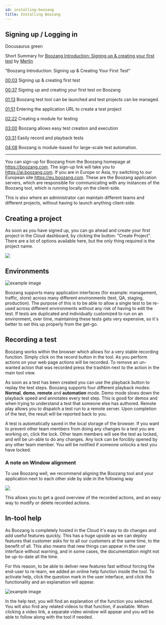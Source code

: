 ```yaml
---
id: installing-boozang
title: Installing Boozang
---
```


## Signing  up / Logging in


<YouTubeEmbed embedId="RdMmKp5j6Wc">Docusaurus green</YouTubeEmbed>

Short Summary for [Boozang Introduction: Signing up & creating your first test](https://www.youtube.com/watch?v=RdMmKp5j6Wc) by [Merlin](https://merlin.foyer.work/)

"Boozang Introduction: Signing up & Creating Your First Test"

[00:03](https://www.youtube.com/watch?v=RdMmKp5j6Wc&t=3) Signing up & creating first test

[00:37](https://www.youtube.com/watch?v=RdMmKp5j6Wc&t=37) Signing up and creating your first test on Boozang

[01:13](https://www.youtube.com/watch?v=RdMmKp5j6Wc&t=73) Boozang test tool can be launched and test projects can be managed.

[01:51](https://www.youtube.com/watch?v=RdMmKp5j6Wc&t=111) Entering the application URL to create a test project

[02:22](https://www.youtube.com/watch?v=RdMmKp5j6Wc&t=142) Creating a module for testing

[03:00](https://www.youtube.com/watch?v=RdMmKp5j6Wc&t=180) Boozang allows easy test creation and execution

[03:31](https://www.youtube.com/watch?v=RdMmKp5j6Wc&t=211) Easily record and playback tests

[04:08](https://www.youtube.com/watch?v=RdMmKp5j6Wc&t=248) Boozang is module-based for large-scale test automation.

---------------------------------

You can sign-up for Boozang from the Boozang homepage at https://boozang.com. The sign-up link will take you to https://ai.boozang.com. If you are in Europe or Asia, try switching to our European site https://eu.boozang.com. These are the Boozang application servers, which are responsible for communicating with any instances of the Boozang tool, which is running locally on the client-side. 

This is also where an administrator can maintain different teams and different projects, without having to launch anything client-side. 

## Creating a project

As soon as you have signed up, you can go ahead and create your first project in the Cloud dashboard, by clicking the button: "Create Project". There are a lot of options available here, but the only thing required is the project name. 

![](../images/mgmt-page.png)

## Environments

![example image](../images/environment.png "An exemplary image")

Boozang supports many application interfaces (for example: management, traffic, store) across many different environments (test, QA, staging, production). The purpose of this is to be able to allow a single test to be re-used across different environments without any risk of having to edit the test. If tests are duplicated and individually customized to run on an environment, over time, maintaining these tests gets very expensive, so it´s better to set this up properly from the get-go. 

## Recording a test

Boozang works within the browser which allows for a very stable recording function. Simply click on the record button in the tool. As you perform actions on your web page actions will be recorded. To remove an un-wanted action that was recorded press the trashbin next to the action in the main tool view. 

As soon as a test has been created you can use the playback button to replay the test steps. Boozang supports four different playback modes: **Normal**, **demo**, **remote** and **automation** mode. Demo mode slows down the playback speed and annotates every test step. This is good for demos and when trying to understand a test that someone else has authored. Remote play allows you to dispatch a test run to a remote server. Upon completion of the test, the result will be reported back to you.

A test is automatically saved in the local storage of the browser. If you want to prevent other team members from doing any changes to a test you are working on, click the lock. Other team members will see the test as locked, and will be un-able to do any changes. Any lock can be forcibly opened by any other team member. You will be notified if someone unlocks a test you have locked. 

### A note on Window alignment

To use Boozang well, we recommend aligning the Boozang tool and your application next to each other side by side in the following way

![](../images/side-by-side.png)

This allows you to get a good overview of the recorded actions, and an easy way to modify or delete recorded actions.

## In-tool help

As Boozang is completely hosted in the Cloud it's easy to do changes and add useful features quickly. This has a huge upside as we can deploy features that customer asks for to all our customers at the same time, to the benefit of all. This also means that new things can appear in the user interface without warning, and in some cases, the documentation might not be up-to-date all the time. 

For this reason, to be able to deliver new features fast without forcing the end-user to re-learn, we added an online help function inside the tool. To activate help, click the question mark in the user interface, and click the functionality and an explanation will appear. 

![example image](../images/help-annotations.png "An exemplary image")

In the help text, you will find an explanation of the function you selected. You will also find any related videos to that function, if available. When clicking a video link, a separate video window will appear and you will be able to follow along with the tool if needed. 
